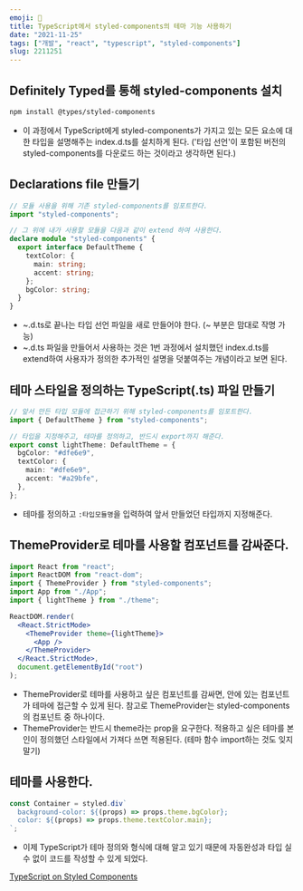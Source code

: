 ```yaml
---
emoji: 🌈
title: TypeScript에서 styled-components의 테마 기능 사용하기
date: "2021-11-25"
tags: ["개발", "react", "typescript", "styled-components"]
slug: 2211251
---
```


## Definitely Typed를 통해 styled-components 설치

```sh
npm install @types/styled-components
```

- 이 과정에서 TypeScript에게 styled-components가 가지고 있는 모든 요소에 대한 타입을 설명해주는 index.d.ts를 설치하게 된다. ('타입 선언'이 포함된 버전의 styled-components를 다운로드 하는 것이라고 생각하면 된다.)

## Declarations file 만들기

```typescript
// 모듈 사용을 위해 기존 styled-components를 임포트한다.
import "styled-components";

// 그 위에 내가 사용할 모듈을 다음과 같이 extend 하여 사용한다.
declare module "styled-components" {
  export interface DefaultTheme {
    textColor: {
      main: string;
      accent: string;
    };
    bgColor: string;
  }
}
```

- ~.d.ts로 끝나는 타입 선언 파일을 새로 만들어야 한다. (~ 부분은 맘대로 작명 가능)
- ~.d.ts 파일을 만들어서 사용하는 것은 1번 과정에서 설치했던 index.d.ts를 extend하여 사용자가 정의한 추가적인 설명을 덧붙여주는 개념이라고 보면 된다.

## 테마 스타일을 정의하는 TypeScript(.ts) 파일 만들기

```typescript
// 앞서 만든 타입 모듈에 접근하기 위해 styled-components를 임포트한다.
import { DefaultTheme } from "styled-components";

// 타입을 지정해주고, 테마를 정의하고, 반드시 export까지 해준다.
export const lightTheme: DefaultTheme = {
  bgColor: "#dfe6e9",
  textColor: {
    main: "#dfe6e9",
    accent: "#a29bfe",
  },
};
```

- 테마를 정의하고 `:타입모듈명`을 입력하여 앞서 만들었던 타입까지 지정해준다.

## ThemeProvider로 테마를 사용할 컴포넌트를 감싸준다.

```jsx
import React from "react";
import ReactDOM from "react-dom";
import { ThemeProvider } from "styled-components";
import App from "./App";
import { lightTheme } from "./theme";

ReactDOM.render(
  <React.StrictMode>
    <ThemeProvider theme={lightTheme}>
      <App />
    </ThemeProvider>
  </React.StrictMode>,
  document.getElementById("root")
);
```

- ThemeProvider로 테마를 사용하고 싶은 컴포넌트를 감싸면, 안에 있는 컴포넌트가 테마에 접근할 수 있게 된다. 참고로 ThemeProvider는 styled-components의 컴포넌트 중 하나이다.
- ThemeProvider는 반드시 theme라는 prop을 요구한다. 적용하고 싶은 테마를 본인이 정의했던 스타일에서 가져다 쓰면 적용된다. (테마 함수 import하는 것도 잊지 말기)

## 테마를 사용한다.

```jsx
const Container = styled.div`
  background-color: ${(props) => props.theme.bgColor};
  color: ${(props) => props.theme.textColor.main};
`;
```

- 이제 TypeScript가 테마 정의와 형식에 대해 알고 있기 때문에 자동완성과 타입 실수 없이 코드를 작성할 수 있게 되었다.

[TypeScript on Styled Components](https://styled-components.com/docs/api#typescript)
